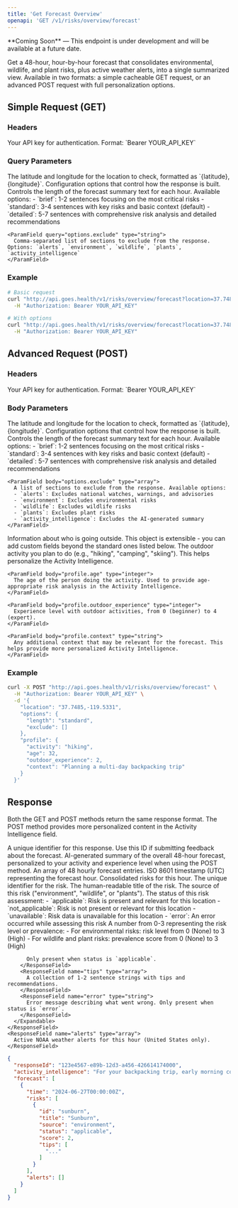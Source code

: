 ```yaml
---
title: 'Get Forecast Overview'
openapi: 'GET /v1/risks/overview/forecast'
---
```


<Note type="warning">
  **Coming Soon** — This endpoint is under development and will be available at a future date.
</Note>

Get a 48-hour, hour-by-hour forecast that consolidates environmental, wildlife, and plant risks, plus active weather alerts, into a single summarized view. Available in two formats: a simple cacheable GET request, or an advanced POST request with full personalization options.

## Simple Request (GET)

### Headers

<ParamField header="Authorization" type="string" required>
  Your API key for authentication. Format: `Bearer YOUR_API_KEY`
</ParamField>

### Query Parameters

<ParamField query="location" type="string" required>
  The latitude and longitude for the location to check, formatted as `{latitude},{longitude}`.
</ParamField>

<ParamField query="options" type="object">
  Configuration options that control how the response is built.
  <Expandable title="options properties">
    <ParamField query="options.length" type="string">
      Controls the length of the forecast summary text for each hour. Available options:
      - `brief`: 1-2 sentences focusing on the most critical risks
      - `standard`: 3-4 sentences with key risks and basic context (default)
      - `detailed`: 5-7 sentences with comprehensive risk analysis and detailed recommendations
    </ParamField>
    
    <ParamField query="options.exclude" type="string">
      Comma-separated list of sections to exclude from the response. Options: `alerts`, `environment`, `wildlife`, `plants`, `activity_intelligence`
    </ParamField>
  </Expandable>
</ParamField>

### Example

```bash
# Basic request
curl "http://api.goes.health/v1/risks/overview/forecast?location=37.7485,-119.5331" \
  -H "Authorization: Bearer YOUR_API_KEY"

# With options
curl "http://api.goes.health/v1/risks/overview/forecast?location=37.7485,-119.5331&options.length=detailed&options.exclude=alerts" \
  -H "Authorization: Bearer YOUR_API_KEY"
```

## Advanced Request (POST)

### Headers

<ParamField header="Authorization" type="string" required>
  Your API key for authentication. Format: `Bearer YOUR_API_KEY`
</ParamField>

### Body Parameters

<ParamField body="location" type="string" required>
  The latitude and longitude for the location to check, formatted as `{latitude},{longitude}`.
</ParamField>

<ParamField body="options" type="object">
  Configuration options that control how the response is built.
  <Expandable title="options properties">
    <ParamField body="options.length" type="string">
      Controls the length of the forecast summary text for each hour. Available options:
      - `brief`: 1-2 sentences focusing on the most critical risks
      - `standard`: 3-4 sentences with key risks and basic context (default)
      - `detailed`: 5-7 sentences with comprehensive risk analysis and detailed recommendations
    </ParamField>
    
    <ParamField body="options.exclude" type="array">
      A list of sections to exclude from the response. Available options:
      - `alerts`: Excludes national watches, warnings, and advisories
      - `environment`: Excludes environmental risks
      - `wildlife`: Excludes wildlife risks
      - `plants`: Excludes plant risks
      - `activity_intelligence`: Excludes the AI-generated summary
    </ParamField>
  </Expandable>
</ParamField>

<ParamField body="profile" type="object">
  Information about who is going outside. This object is extensible - you can add custom fields beyond the standard ones listed below.
  <Expandable title="profile properties">
    <ParamField body="profile.activity" type="string">
      The outdoor activity you plan to do (e.g., "hiking", "camping", "skiing"). This helps personalize the Activity Intelligence.
    </ParamField>
    
    <ParamField body="profile.age" type="integer">
      The age of the person doing the activity. Used to provide age-appropriate risk analysis in the Activity Intelligence.
    </ParamField>
    
    <ParamField body="profile.outdoor_experience" type="integer">
      Experience level with outdoor activities, from 0 (beginner) to 4 (expert).
    </ParamField>
    
    <ParamField body="profile.context" type="string">
      Any additional context that may be relevant for the forecast. This helps provide more personalized Activity Intelligence.
    </ParamField>
  </Expandable>
</ParamField>

### Example

```bash
curl -X POST "http://api.goes.health/v1/risks/overview/forecast" \
  -H "Authorization: Bearer YOUR_API_KEY" \
  -d '{
    "location": "37.7485,-119.5331",
    "options": {
      "length": "standard",
      "exclude": []
    },
    "profile": {
      "activity": "hiking",
      "age": 32,
      "outdoor_experience": 2,
      "context": "Planning a multi-day backpacking trip"
    }
  }'
```

## Response

Both the GET and POST methods return the same response format. The POST method provides more personalized content in the Activity Intelligence field.

<ResponseField name="responseId" type="string">
  A unique identifier for this response. Use this ID if submitting feedback about the forecast.
</ResponseField>

<ResponseField name="activity_intelligence" type="string">
  AI-generated summary of the overall 48-hour forecast, personalized to your activity and experience level when using the POST method.
</ResponseField>

<ResponseField name="forecast" type="array">
  An array of 48 hourly forecast entries.
  <Expandable title="child attributes">
    <ResponseField name="time" type="string">
      ISO 8601 timestamp (UTC) representing the forecast hour.
    </ResponseField>
    <ResponseField name="risks" type="array">
      Consolidated risks for this hour.
      <Expandable title="child attributes">
        <ResponseField name="id" type="string">
          The unique identifier for the risk.
        </ResponseField>
        <ResponseField name="title" type="string">
          The human-readable title of the risk.
        </ResponseField>
        <ResponseField name="source" type="string">
          The source of this risk ("environment", "wildlife", or "plants").
        </ResponseField>
        <ResponseField name="status" type="enum">
          The status of this risk assessment:
          - `applicable`: Risk is present and relevant for this location
          - `not_applicable`: Risk is not present or relevant for this location  
          - `unavailable`: Risk data is unavailable for this location
          - `error`: An error occurred while assessing this risk
        </ResponseField>
        <ResponseField name="score" type="integer">
          A number from 0-3 representing the risk level or prevalence:
          - For environmental risks: risk level from 0 (None) to 3 (High)
          - For wildlife and plant risks: prevalence score from 0 (None) to 3 (High)
          
          Only present when status is `applicable`.
        </ResponseField>
        <ResponseField name="tips" type="array">
          A collection of 1-2 sentence strings with tips and recommendations.
        </ResponseField>
        <ResponseField name="error" type="string">
          Error message describing what went wrong. Only present when status is `error`.
        </ResponseField>
      </Expandable>
    </ResponseField>
    <ResponseField name="alerts" type="array">
      Active NOAA weather alerts for this hour (United States only).
    </ResponseField>
  </Expandable>
</ResponseField>

```json
{
  "responseId": "123e4567-e89b-12d3-a456-426614174000",
  "activity_intelligence": "For your backpacking trip, early morning conditions are ideal with low UV and minimal lightning risk. This is the perfect time to break camp and start your hike before temperatures rise.",
  "forecast": [
    {
      "time": "2024-06-27T00:00:00Z",
      "risks": [
        {
          "id": "sunburn",
          "title": "Sunburn",
          "source": "environment",
          "status": "applicable",
          "score": 2,
          "tips": [
            "..."
          ]
        }
      ],
      "alerts": []
    }
  ]
}
``` 